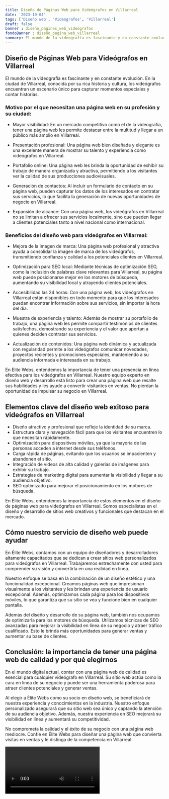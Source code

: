 ```yaml
---
title: Diseño de Páginas Web para Videógrafos en Villarreal
date: '2023-10-04'
tags: ['Diseño web', 'Videógrafos', 'Villarreal']
draft: false
banner : diseño_paginas_web_videógrafos
fondoBanner : diseño_pagina_web_villarreal
summary: El mundo de la videografía es fascinante y en constante evolución. En la ciudad de Villarreal, conocida por su rica historia y cultura, los videógrafos encuentran un escenario único para capturar momentos especiales y contar historias.
---
```


## Diseño de Páginas Web para Videógrafos en Villarreal

El mundo de la videografía es fascinante y en constante evolución. En la ciudad de Villarreal, conocida por su rica historia y cultura, los videógrafos encuentran un escenario único para capturar momentos especiales y contar historias.

### Motivo por el que necesitan una página web en su profesión y su ciudad:

- Mayor visibilidad: En un mercado competitivo como el de la videografía, tener una página web les permite destacar entre la multitud y llegar a un público más amplio en Villarreal.

- Presentación profesional: Una página web bien diseñada y elegante es una excelente manera de mostrar su talento y experiencia como videógrafos en Villarreal.

- Portafolio online: Una página web les brinda la oportunidad de exhibir su trabajo de manera organizada y atractiva, permitiendo a los visitantes ver la calidad de sus producciones audiovisuales.

- Generación de contactos: Al incluir un formulario de contacto en su página web, pueden capturar los datos de los interesados en contratar sus servicios, lo que facilita la generación de nuevas oportunidades de negocio en Villarreal.

- Expansión de alcance: Con una página web, los videógrafos en Villarreal no se limitan a ofrecer sus servicios localmente, sino que pueden llegar a clientes potenciales tanto a nivel nacional como internacional.

### Beneficios del diseño web para videógrafos en Villarreal:

- Mejora de la imagen de marca: Una página web profesional y atractiva ayuda a consolidar la imagen de marca de los videógrafos, transmitiendo confianza y calidad a los potenciales clientes en Villarreal.

- Optimización para SEO local: Mediante técnicas de optimización SEO, como la inclusión de palabras clave relevantes para Villarreal, su página web puede posicionarse mejor en los motores de búsqueda, aumentando su visibilidad local y atrayendo clientes potenciales.

- Accesibilidad las 24 horas: Con una página web, los videógrafos en Villarreal están disponibles en todo momento para que los interesados puedan encontrar información sobre sus servicios, sin importar la hora del día.

- Muestra de experiencia y talento: Además de mostrar su portafolio de trabajo, una página web les permite compartir testimonios de clientes satisfechos, demostrando su experiencia y el valor que aportan a quienes deciden contratar sus servicios.

- Actualización de contenidos: Una página web dinámica y actualizada con regularidad permite a los videógrafos comunicar novedades, proyectos recientes y promociones especiales, manteniendo a su audiencia informada e interesada en su trabajo.

En Elite Webs, entendemos la importancia de tener una presencia en línea efectiva para los videógrafos en Villarreal. Nuestro equipo experto en diseño web y desarrollo está listo para crear una página web que resalte sus habilidades y les ayude a convertir visitantes en ventas. No pierdan la oportunidad de impulsar su negocio en Villarreal.

<GifSeo />

<Cta />

## Elementos clave del diseño web exitoso para videógrafos en Villarreal

- Diseño atractivo y profesional que refleje la identidad de su marca.
- Estructura clara y navegación fácil para que los visitantes encuentren lo que necesitan rápidamente.
- Optimización para dispositivos móviles, ya que la mayoría de las personas acceden a internet desde sus teléfonos.
- Carga rápida de páginas, evitando que los usuarios se impacienten y abandonen el sitio.
- Integración de videos de alta calidad y galerías de imágenes para exhibir su trabajo.
- Estrategias de marketing digital para aumentar la visibilidad y llegar a su audiencia objetivo.
- SEO optimizado para mejorar el posicionamiento en los motores de búsqueda.

En Élite Webs, entendemos la importancia de estos elementos en el diseño de páginas web para videógrafos en Villarreal. Somos especialistas en el diseño y desarrollo de sitios web creativos y funcionales que destacan en el mercado.

## Cómo nuestro servicio de diseño web puede ayudar

En Élite Webs, contamos con un equipo de diseñadores y desarrolladores altamente capacitados que se dedican a crear sitios web personalizados para videógrafos en Villarreal. Trabajaremos estrechamente con usted para comprender su visión y convertirla en una realidad en línea.

Nuestro enfoque se basa en la combinación de un diseño estético y una funcionalidad excepcional. Creamos páginas web que impresionan visualmente a los visitantes y les brindan una experiencia de usuario excepcional. Además, optimizamos cada página para los dispositivos móviles, lo que garantiza que su sitio se vea y funcione bien en cualquier pantalla.

Además del diseño y desarrollo de su página web, también nos ocupamos de optimizarla para los motores de búsqueda. Utilizamos técnicas de SEO avanzadas para mejorar la visibilidad en línea de su negocio y atraer tráfico cualificado. Esto le brinda más oportunidades para generar ventas y aumentar su base de clientes.

## Conclusión: la importancia de tener una página web de calidad y por qué elegirnos

En el mundo digital actual, contar con una página web de calidad es esencial para cualquier videógrafo en Villarreal. Su sitio web actúa como la cara en línea de su negocio y puede ser una herramienta poderosa para atraer clientes potenciales y generar ventas.

Al elegir a Élite Webs como su socio en diseño web, se beneficiará de nuestra experiencia y conocimientos en la industria. Nuestro enfoque personalizado asegurará que su sitio web sea único y captando la atención de su audiencia objetivo. Además, nuestra experiencia en SEO mejorará su visibilidad en línea y aumentará su competitividad.

No comprometa la calidad y el éxito de su negocio con una página web mediocre. Confíe en Élite Webs para diseñar una página web que convierta visitas en ventas y le distinga de la competencia en Villarreal.

<Video />

<CtaBot job='Videógrafos' city='Villarreal'/>

<Gmaps query='Villarreal+españa+maps' />